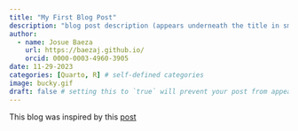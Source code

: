 ```yaml
---
title: "My First Blog Post"
description: "blog post description (appears underneath the title in smaller text) which is included on the listing page"
author:
  - name: Josue Baeza
    url: https://baezaj.github.io/
    orcid: 0000-0003-4960-3905
date: 11-29-2023
categories: [Quarto, R] # self-defined categories
image: bucky.gif
draft: false # setting this to `true` will prevent your post from appearing on your listing page until you're ready!
---
```


This blog was inspired by this [post](https://samanthacsik.github.io/posts/2022-10-24-quarto-blogs/)



